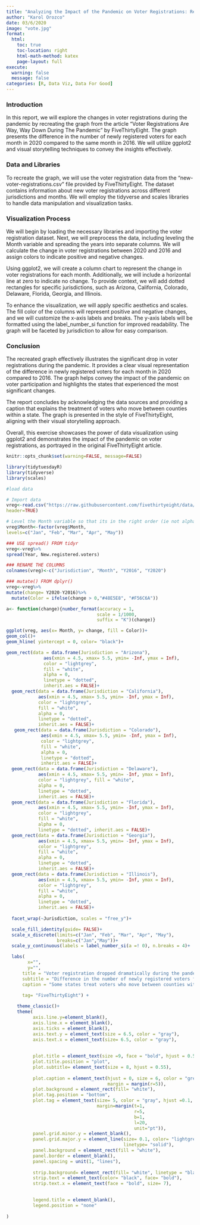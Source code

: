 ```yaml
---
title: "Analyzing the Impact of the Pandemic on Voter Registrations: Recreating the Graph from FiveThirtyEight"
author: "Karol Orozco"
date: 03/6/2020
image: "vote.jpg"
format:
  html:
    toc: true
    toc-location: right
    html-math-method: katex
    page-layout: full
execute: 
  warning: false
  message: false
categories: [R, Data Viz, Data For Good]
---
```


### Introduction

In this report, we will explore the changes in voter registrations during the pandemic by recreating the graph from the article "Voter Registrations Are Way, Way Down During The Pandemic" by FiveThirtyEight. The graph presents the difference in the number of newly registered voters for each month in 2020 compared to the same month in 2016. We will utilize ggplot2 and visual storytelling techniques to convey the insights effectively.

### Data and Libraries

To recreate the graph, we will use the voter registration data from the "new-voter-registrations.csv" file provided by FiveThirtyEight. The dataset contains information about new voter registrations across different jurisdictions and months. We will employ the tidyverse and scales libraries to handle data manipulation and visualization tasks.

### Visualization Process
We will begin by loading the necessary libraries and importing the voter registration dataset. Next, we will preprocess the data, including leveling the Month variable and spreading the years into separate columns. We will calculate the change in voter registrations between 2020 and 2016 and assign colors to indicate positive and negative changes.

Using ggplot2, we will create a column chart to represent the change in voter registrations for each month. Additionally, we will include a horizontal line at zero to indicate no change. To provide context, we will add dotted rectangles for specific jurisdictions, such as Arizona, California, Colorado, Delaware, Florida, Georgia, and Illinois.

To enhance the visualization, we will apply specific aesthetics and scales. The fill color of the columns will represent positive and negative changes, and we will customize the x-axis labels and breaks. The y-axis labels will be formatted using the label_number_si function for improved readability. The graph will be faceted by jurisdiction to allow for easy comparison.

### Conclusion

The recreated graph effectively illustrates the significant drop in voter registrations during the pandemic. It provides a clear visual representation of the difference in newly registered voters for each month in 2020 compared to 2016. The graph helps convey the impact of the pandemic on voter participation and highlights the states that experienced the most significant changes.

The report concludes by acknowledging the data sources and providing a caption that explains the treatment of voters who move between counties within a state. The graph is presented in the style of FiveThirtyEight, aligning with their visual storytelling approach.

Overall, this exercise showcases the power of data visualization using ggplot2 and demonstrates the impact of the pandemic on voter registrations, as portrayed in the original FiveThirtyEight article.


```r
knitr::opts_chunk$set(warning=FALSE, message=FALSE)

library(tidytuesdayR)
library(tidyverse)
library(scales)

#load data

# Import data 
vreg<-read.csv("https://raw.githubusercontent.com/fivethirtyeight/data/master/voter-registration/new-voter-registrations.csv",
header=TRUE)

# Level the Month variable so that its in the right order (ie not alphabetical)
vreg$Month<-factor(vreg$Month,
levels=c("Jan", "Feb", "Mar", "Apr", "May"))

### USE spread() FROM tidyr
vreg<-vreg%>%
spread(Year, New.registered.voters)

### RENAME THE COLUMNS
colnames(vreg)<-c("Jurisdiction", "Month", "Y2016", "Y2020")

### mutate() FROM dplyr()
vreg<-vreg%>%
mutate(change= Y2020-Y2016)%>%
  mutate(Color = ifelse(change > 0,"#48E5E8", "#F56C6A"))

a<- function(change){number_format(accuracy = 1,
                                  scale = 1/1000,
                                  suffix = "K")(change)}


```

```r


ggplot(vreg, aes(x= Month, y= change, fill = Color))+
geom_col()+ 
geom_hline( yintercept = 0, color= "black")+

geom_rect(data = data.frame(Jurisdiction = "Arizona"), 
              aes(xmin = 4.5, xmax= 5.5, ymin= -Inf, ymax = Inf), 
              color = "lightgrey", 
              fill = "white", 
              alpha = 0, 
              linetype = "dotted", 
              inherit.aes = FALSE)+
  geom_rect(data = data.frame(Jurisdiction = "California"), 
            aes(xmin = 4.5, xmax= 5.5, ymin= -Inf, ymax = Inf), 
            color = "lightgrey", 
            fill = "white", 
            alpha = 0, 
            linetype = "dotted", 
            inherit.aes = FALSE)+
   geom_rect(data = data.frame(Jurisdiction = "Colorado"), 
             aes(xmin = 4.5, xmax= 5.5, ymin= -Inf, ymax = Inf), 
             color = "lightgrey", 
             fill = "white", 
             alpha = 0, 
             linetype = "dotted", 
             inherit.aes = FALSE)+
  geom_rect(data = data.frame(Jurisdiction = "Delaware"), 
            aes(xmin = 4.5, xmax= 5.5, ymin= -Inf, ymax = Inf), 
            color = "lightgrey", fill = "white", 
            alpha = 0, 
            linetype = "dotted", 
            inherit.aes = FALSE)+
  geom_rect(data = data.frame(Jurisdiction = "Florida"), 
            aes(xmin = 4.5, xmax= 5.5, ymin= -Inf, ymax = Inf), 
            color = "lightgrey", 
            fill = "white", 
            alpha = 0, 
            linetype = "dotted", inherit.aes = FALSE)+
  geom_rect(data = data.frame(Jurisdiction = "Georgia"), 
            aes(xmin = 4.5, xmax= 5.5, ymin= -Inf, ymax = Inf), 
            color = "lightgrey", 
            fill = "white", 
            alpha = 0, 
            linetype = "dotted", 
            inherit.aes = FALSE)+
  geom_rect(data = data.frame(Jurisdiction = "Illinois"), 
            aes(xmin = 4.5, xmax= 5.5, ymin= -Inf, ymax = Inf), 
            color = "lightgrey", 
            fill = "white", 
            alpha = 0, 
            linetype = "dotted", 
            inherit.aes = FALSE)+
  
  facet_wrap(~Jurisdiction, scales = "free_y")+

  scale_fill_identity(guide= FALSE)+
  scale_x_discrete(limits=c("Jan", "Feb", "Mar", "Apr", "May"), 
                   breaks=c("Jan","May"))+
  scale_y_continuous(labels = label_number_si(a =! 0), n.breaks = 4)+

  labs(
        x="",
        y="",
      title = "Voter registration dropped dramatically during the pandemic",
      subtitle = "Difference in the number of newly registered voters for each month in 2020 compared to the same month in 2016",
      caption = "Some states treat voters who move between counties within a state as new registrants because they're unregistered from their old county and nearly registered in the new ones.          ",
      
      tag= "FiveThirtyEight") +

    theme_classic()+
    theme(
          axis.line.y=element_blank(),
          axis.line.x = element_blank(),
          axis.ticks = element_blank(),
          axis.text.y = element_text(size = 6.5, color = "gray"), 
          axis.text.x = element_text(size= 6.5, color = "gray"),
          
          
          plot.title = element_text(size =9, face = "bold", hjust = 0.55),
          plot.title.position = "plot",
          plot.subtitle= element_text(size = 8, hjust = 0.55),
          
          plot.caption = element_text(hjust = 0, size = 6, color = "grey50",
                                      margin = margin(r=5)),
          plot.background = element_rect(fill= "white"),
          plot.tag.position = "bottom",
          plot.tag = element_text(size= 5, color = "gray", hjust =0.1, 
                                  margin=margin(t=1, 
                                                r=5, 
                                                b=1, 
                                                l=20, 
                                                unit="pt")),
          panel.grid.minor.y = element_blank(),
          panel.grid.major.y = element_line(size= 0.1, color= "lightgrey",
                                            linetype= "solid"),
          panel.background = element_rect(fill = "white"),
          panel.border = element_blank(),
          panel.spacing = unit(1, "lines"),
          
          strip.background= element_rect(fill= "white", linetype = "blank"),
          strip.text = element_text(color= "black", face= "bold"),
          strip.text.x = element_text(face = "bold", size= 7),

          
          legend.title = element_blank(),
          legend.position = "none"
    
)

```
